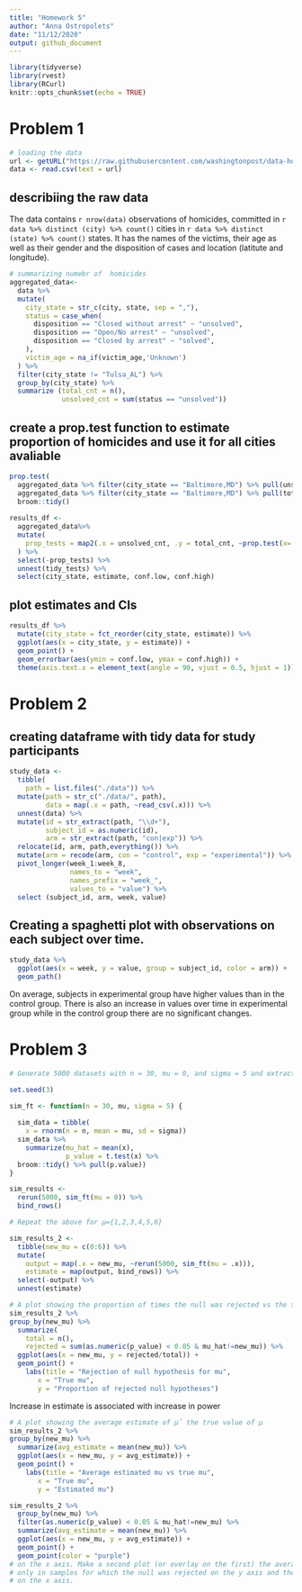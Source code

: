 ```yaml
---
title: "Homework 5"
author: "Anna Ostropolets"
date: "11/12/2020"
output: github_document
---
```


```r
library(tidyverse)
library(rvest)
library(RCurl)
knitr::opts_chunk$set(echo = TRUE)
```

# Problem 1

```r
# loading the data
url <- getURL("https://raw.githubusercontent.com/washingtonpost/data-homicides/master/homicide-data.csv")
data <- read.csv(text = url)

```

## describiing the raw data

The data contains `r nrow(data)` observations of homicides, committed in `r data %>% distinct (city) %>% count()` cities in `r data %>% distinct (state) %>% count()` states.
It has the names of the victims, their age as well as their gender and the disposition of cases and location (latitute and longitude).

```r
# summarizing numebr of  homicides
aggregated_data<-
  data %>%
  mutate(
    city_state = str_c(city, state, sep = ","),
    status = case_when(
      disposition == "Closed without arrest" ~ "unsolved",
      disposition == "Open/No arrest" ~ "unsolved",
      disposition == "Closed by arrest" ~ "solved",
    ),
    victim_age = na_if(victim_age,'Unknown')
  ) %>%
  filter(city_state != "Tulsa_AL") %>%
  group_by(city_state) %>%
  summarize (total_cnt = n(),
             unsolved_cnt = sum(status == "unsolved")) 
```


## create a prop.test function to estimate proportion of homicides and use it for all cities avaliable

```r

prop.test(
  aggregated_data %>% filter(city_state == "Baltimore,MD") %>% pull(unsolved_cnt), 
  aggregated_data %>% filter(city_state == "Baltimore,MD") %>% pull(total_cnt)) %>% 
  broom::tidy()
  
results_df <- 
  aggregated_data%>%
  mutate(
    prop_tests = map2(.x = unsolved_cnt, .y = total_cnt, ~prop.test(x=.x, n= .y)), tidy_tests = map(.x = prop_tests, ~broom::tidy(.x))
  ) %>%
  select(-prop_tests) %>%
  unnest(tidy_tests) %>%
  select(city_state, estimate, conf.low, conf.high)

```

## plot estimates and CIs

```r
results_df %>%
  mutate(city_state = fct_reorder(city_state, estimate)) %>%
  ggplot(aes(x = city_state, y = estimate)) +
  geom_point() +
  geom_errorbar(aes(ymin = conf.low, ymax = conf.high)) +
  theme(axis.text.x = element_text(angle = 90, vjust = 0.5, hjust = 1))
```


# Problem 2
## creating dataframe with tidy data for study participants


```r
study_data <- 
  tibble(
    path = list.files("./data")) %>% 
  mutate(path = str_c("./data/", path),
         data = map(.x = path, ~read_csv(.x))) %>% 
  unnest(data) %>% 
  mutate(id = str_extract(path, "\\d+"),
         subject_id = as.numeric(id),
         arm = str_extract(path, "con|exp")) %>% 
  relocate(id, arm, path,everything()) %>% 
  mutate(arm = recode(arm, con = "control", exp = "experimental")) %>% 
  pivot_longer(week_1:week_8,
               names_to = "week",
               names_prefix = "week_",
               values_to = "value") %>%
  select (subject_id, arm, week, value)
```

## Creating a spaghetti plot with observations on each subject over time.

```r
study_data %>% 
  ggplot(aes(x = week, y = value, group = subject_id, color = arm)) +
  geom_path()
```

On average, subjects in experimental group have higher values than in the control group. There is also an increase in values over time in experimental group while in the control group there are no significant changes.


# Problem 3

```r

# Generate 5000 datasets with n = 30, mu = 0, and sigma = 5 and extract their means and p-values:

set.seed(3)

sim_ft <- function(n = 30, mu, sigma = 5) {
  
  sim_data = tibble(
    x = rnorm(n = n, mean = mu, sd = sigma))
  sim_data %>% 
    summarize(mu_hat = mean(x),
              p_value = t.test(x) %>% 
  broom::tidy() %>% pull(p.value))
}

sim_results <-
  rerun(5000, sim_ft(mu = 0)) %>% 
  bind_rows()
```

```r
# Repeat the above for μ={1,2,3,4,5,6}

sim_results_2 <- 
  tibble(new_mu = c(0:6)) %>% 
  mutate(
    output = map(.x = new_mu, ~rerun(5000, sim_ft(mu = .x))),
    estimate = map(output, bind_rows)) %>% 
  select(-output) %>% 
  unnest(estimate)

```

```r
# A plot showing the proportion of times the null was rejected vs the true value of μ
sim_results_2 %>% 
group_by(new_mu) %>%
  summarize(
    total = n(),
    rejected = sum(as.numeric(p_value) < 0.05 & mu_hat!=new_mu)) %>% 
  ggplot(aes(x = new_mu, y = rejected/total)) +
  geom_point() +
    labs(title = "Rejection of null hypothesis for mu",
       x = "True mu",
       y = "Proportion of rejected null hypotheses")  
``` 
Increase in estimate is associated with increase in power

```r
# A plot showing the average estimate of μ̂ the true value of μ
sim_results_2 %>% 
group_by(new_mu) %>%
  summarize(avg_estimate = mean(new_mu)) %>% 
  ggplot(aes(x = new_mu, y = avg_estimate)) +
  geom_point() +
    labs(title = "Average estimated mu vs true mu",
       x = "True mu",
       y = "Estimated mu")  

sim_results_2 %>% 
  group_by(new_mu) %>% 
  filter(as.numeric(p_value) < 0.05 & mu_hat!=new_mu) %>% 
  summarize(avg_estimate = mean(new_mu)) %>% 
  ggplot(aes(x = new_mu, y = avg_estimate)) +
  geom_point() +
  geom_point(color = "purple")
# on the x axis. Make a second plot (or overlay on the first) the average estimate of μ̂
# only in samples for which the null was rejected on the y axis and the true value of μ
# on the x axis.

```
